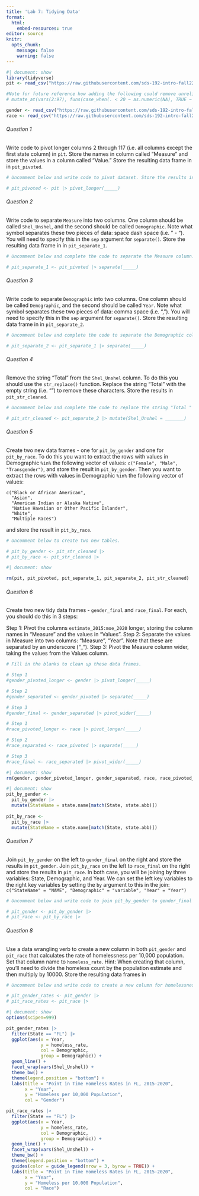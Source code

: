 ```yaml
---
title: 'Lab 7: Tidying Data'
format:
  html:
    embed-resources: true
editor: source
knitr:
  opts_chunk:
    message: false
    warning: false
---
```


```r
#| document: show
library(tidyverse)
pit <- read_csv("https://raw.githubusercontent.com/sds-192-intro-fall22/sds-192-public-website-quarto/main/website/data/pit_2015_2020.csv") 

#Note for future reference how adding the following could remove unreliable counts:
# mutate_at(vars(2:97), funs(case_when(. < 20 ~ as.numeric(NA), TRUE ~ .)))

gender <- read_csv("https://raw.githubusercontent.com/sds-192-intro-fall22/sds-192-public-website-quarto/main/website/data/gender_state_2015_2020.csv")
race <- read_csv("https://raw.githubusercontent.com/sds-192-intro-fall22/sds-192-public-website-quarto/main/website/data/race_state_2015_2020.csv")
```
###### Question 1

Write code to pivot longer columns 2 through 117 (i.e. all columns except the first state column) in `pit`. Store the names in column called "Measure" and store the values in a column called "Value." Store the resulting data frame in in `pit_pivoted`.


```r
# Uncomment below and write code to pivot dataset. Store the results in pit_pivoted

# pit_pivoted <- pit |> pivot_longer(_____)
```
###### Question 2

Write code to separate `Measure` into two columns. One column should be called `Shel_Unshel`, and the second should be called `Demographic`. Note what symbol separates these two pieces of data: space dash space (i.e. " - "). You will need to specify this in the `sep` argument for `separate()`. Store the resulting data frame in in `pit_separate_1`.


```r
# Uncomment below and complete the code to separate the Measure column. Store the results in pit_separate_1

# pit_separate_1 <- pit_pivoted |> separate(_____)
```
###### Question 3

Write code to separate `Demographic` into two columns. One column should be called `Demographic`, and the second should be called `Year`. Note what symbol separates these two pieces of data: comma space (i.e. ", "). You will need to specify this in the `sep` argument for `separate()`. Store the resulting data frame in in `pit_separate_2`.


```r
# Uncomment below and complete the code to separate the Demographic column. Store the results in pit_separate_2

# pit_separate_2 <- pit_separate_1 |> separate(_____)
```
###### Question 4

Remove the string "Total " from the `Shel_Unshel` column. To do this you should use the `str_replace()` function. Replace the string "Total" with the empty string (i.e. "") to remove these characters. Store the results in `pit_str_cleaned`.


```r
# Uncomment below and complete the code to replace the string "Total " in Shel_Unshel with an empty string. Store the results in pit_str_cleaned

# pit_str_cleaned <- pit_separate_2 |> mutate(Shel_Unshel = _______)
```
###### Question 5

Create two new data frames - one for `pit_by_gender` and one for `pit_by_race`. To do this you want to extract the rows with values in Demographic `%in%` the following vector of values: `c("Female", "Male", "Transgender")`, and store the result in `pit_by_gender`. Then you want to extract the rows with values in Demographic `%in%` the following vector of values: 

```
c("Black or African American", 
  "Asian", 
  "American Indian or Alaska Native", 
  "Native Hawaiian or Other Pacific Islander", 
  "White", 
  "Multiple Races")
```

and store the result in `pit_by_race`.


```r
# Uncomment below to create two new tables.

# pit_by_gender <- pit_str_cleaned |>
# pit_by_race <- pit_str_cleaned |>
```
```r
#| document: show

rm(pit, pit_pivoted, pit_separate_1, pit_separate_2, pit_str_cleaned)
```
###### Question 6

Create two new tidy data frames - `gender_final` and `race_final`. For each, you should do this in 3 steps:

Step 1: Pivot the columns `estimate_2015:moe_2020` longer, storing the column names in "Measure" and the values in "Values".
Step 2: Separate the values in Measure into two columns: "Measure", "Year". Note that these are separated by an underscore ("_").
Step 3: Pivot the Measure column wider, taking the values from the Values column. 

```r
# Fill in the blanks to clean up these data frames. 

# Step 1
#gender_pivoted_longer <- gender |> pivot_longer(_____)

# Step 2
#gender_separated <- gender_pivoted |> separate(_____)

# Step 3
#gender_final <- gender_separated |> pivot_wider(_____)

# Step 1
#race_pivoted_longer <- race |> pivot_longer(_____)

# Step 2
#race_separated <- race_pivoted |> separate(_____)

# Step 3
#race_final <- race_separated |> pivot_wider(_____)
```
```r
#| document: show
rm(gender, gender_pivoted_longer, gender_separated, race, race_pivoted_longer, race_separated)
```
```r
#| document: show
pit_by_gender <- 
  pit_by_gender |>
  mutate(StateName = state.name[match(State, state.abb)])
  
pit_by_race <- 
  pit_by_race |>
  mutate(StateName = state.name[match(State, state.abb)])
```
###### Question 7

Join `pit_by_gender` on the left to `gender_final` on the right and store the results in `pit_gender`. Join `pit_by_race` on the left to `race_final` on the right and store the results in `pit_race`. In both case, you will be joining by three variables: State, Demographic, and Year. We can set the left key variables to the right key variables by setting the `by` argument to this in the join: `c("StateName" = "NAME", "Demographic" = "variable", "Year" = "Year")`


```r
# Uncomment below and write code to join pit_by_gender to gender_final and pit_by_race to race_final. Store the results in pit_gender and pit_race respectively.

# pit_gender <- pit_by_gender |>
# pit_race <- pit_by_race |>
```
###### Question 8

Use a data wrangling verb to create a new column in both `pit_gender` and `pit_race` that calculates the rate of homelessness per 10,000 population. Set that column name to `homeless_rate`. Hint: When creating that column, you'll need to divide the homeless count by the population estimate and then multiply by 10000. Store the resulting data frames in 


```r
# Uncomment below and write code to create a new column for homelessness_rate in both pit_gender and pit_race

# pit_gender_rates <- pit_gender |>
# pit_race_rates <- pit_race |>
```
```r
#| document: show
options(scipen=999)

pit_gender_rates |>
  filter(State == "FL") |>
  ggplot(aes(x = Year, 
             y = homeless_rate, 
             col = Demographic, 
             group = Demographic)) +
  geom_line() +
  facet_wrap(vars(Shel_Unshel)) +
  theme_bw() +
  theme(legend.position = "bottom") +
  labs(title = "Point in Time Homeless Rates in FL, 2015-2020",
       x = "Year", 
       y = "Homeless per 10,000 Population",
       col = "Gender")

pit_race_rates |>
  filter(State == "FL") |>
  ggplot(aes(x = Year, 
             y = homeless_rate, 
             col = Demographic, 
             group = Demographic)) +
  geom_line() +
  facet_wrap(vars(Shel_Unshel)) +
  theme_bw() +
  theme(legend.position = "bottom") +
  guides(color = guide_legend(nrow = 3, byrow = TRUE)) +
  labs(title = "Point in Time Homeless Rates in FL, 2015-2020",
       x = "Year", 
       y = "Homeless per 10,000 Population",
       col = "Race")

```
